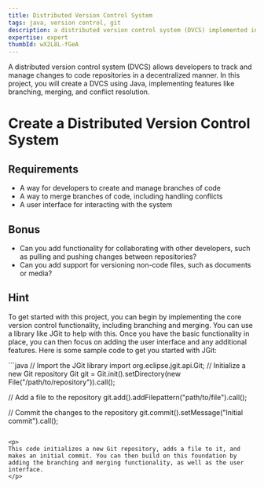 ```yaml
---
title: Distributed Version Control System
tags: java, version control, git
description: a distributed version control system (DVCS) implemented in Java, featuring branching, merging, and conflict resolution
expertise: expert
thumbId: wX2L8L-fGeA
---
```


A distributed version control system (DVCS) allows developers to track and manage changes to code repositories in a decentralized manner. In this project, you will create a DVCS using Java, implementing features like branching, merging, and conflict resolution.

<h1>Create a Distributed Version Control System</h1>
<h2>Requirements</h2>
<ul>
  <li>A way for developers to create and manage branches of code</li>
  <li>A way to merge branches of code, including handling conflicts</li>
  <li>A user interface for interacting with the system</li>
</ul>
<h2>Bonus</h2>
<ul>
  <li>Can you add functionality for collaborating with other developers, such as pulling and pushing changes between repositories?</li>
  <li>Can you add support for versioning non-code files, such as documents or media?</li>
</ul>
<h2>Hint</h2>
<p>
To get started with this project, you can begin by implementing the core version control functionality, including branching and merging. You can use a library like JGit to help with this. Once you have the basic functionality in place, you can then focus on adding the user interface and any additional features.
Here is some sample code to get you started with JGit:

</p>
```java
// Import the JGit library
import org.eclipse.jgit.api.Git;
// Initialize a new Git repository
Git git = Git.init().setDirectory(new File("/path/to/repository")).call();

// Add a file to the repository
git.add().addFilepattern("path/to/file").call();

// Commit the changes to the repository
git.commit().setMessage("Initial commit").call();

```

<p>
This code initializes a new Git repository, adds a file to it, and makes an initial commit. You can then build on this foundation by adding the branching and merging functionality, as well as the user interface.
</p>
```
